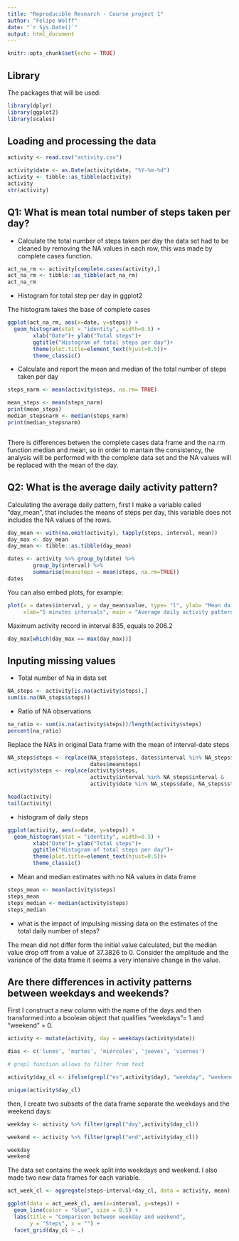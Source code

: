 ---
title: "Reproducible Research - Course project 1"
author: "Felipe Wolff"
date: "`r Sys.Date()`"
output: html_document
---

```{r setup, include=FALSE}
knitr::opts_chunk$set(echo = TRUE)
```

## Library

The packages that will be used:
```{r library, echo = TRUE}

library(dplyr)
library(ggplot2)
library(scales)

```

## Loading and processing the data
```{r data, echo = TRUE}
activity <- read.csv("activity.csv")

activity$date <- as.Date(activity$date, "%Y-%m-%d")
activity <- tibble::as_tibble(activity)
activity
str(activity)
```
## Q1: What is mean total number of steps taken per day?

* Calculate the total number of steps taken per day
the data set had to be cleaned by removing the NA values in each row, this was made by complete cases function.

```{r complete, echo = TRUE}
act_na_rm <- activity[complete.cases(activity),]
act_na_rm <- tibble::as_tibble(act_na_rm)
act_na_rm

```

* Histogram for total step per day in ggplot2

The histogram takes the base of complete cases

```{r histogram total steps per day}

ggplot(act_na_rm, aes(x=date, y=steps)) + 
  geom_histogram(stat = "identity", width=0.5) +
        xlab("Date")+ ylab("Total steps")+
        ggtitle("Histogram of total steps per day")+
        theme(plot.title=element_text(hjust=0.5))+
        theme_classic()

```

* Calculate and report the mean and median of the total number of steps taken per day

```{r steps, echo =TRUE}

steps_narm <- mean(activity$steps, na.rm= TRUE)

mean_steps <- mean(steps_narm)
print(mean_steps)
median_stepsnarm <- median(steps_narm)
print(median_stepsnarm)



```

There is differences betwen the complete cases data frame and the na.rm function median and mean, so in order to mantain the consistency, the analysis will be performed with the complete data set and the NA values will be replaced with the mean of the day.

## Q2: What is the average daily activity pattern?

Calculating the average daily pattern, first I make a variable called "day_mean", that includes the means of steps per day, this variable does not includes the NA values of the rows.

```{r average, echo= TRUE}

day_mean <- with(na.omit(activity), tapply(steps, interval, mean))
day_max <- day_mean
day_mean <- tibble::as.tibble(day_mean)

dates <- activity %>% group_by(date) %>% 
        group_by(interval) %>%
        summarise(meansteps = mean(steps, na.rm=TRUE))
dates

```
You can also embed plots, for example:

```{r plot, echo=TRUE}
plot(x = dates$interval, y = day_mean$value, type= "l", ylab= "Mean daily value",
     xlab="5 minutes intervals", main = "Average daily activity pattern")
```


Maximum activity record in interval 835, equals to 206.2

```{r max min, echo =TRUE}
day_max[which(day_max == max(day_max))]

```
## Inputing missing values

* Total number of Na in data set
```{r NA count, echo = TRUE}

NA_steps <- activity[is.na(activity$steps),]
sum(is.na(NA_steps$steps))

```

* Ratio of NA observations
```{r NA ratio, echo = TRUE}
na_ratio <- sum(is.na(activity$steps))/length(activity$steps)
percent(na_ratio)
```

Replace the NA's in original Data frame with the mean of interval-date steps

```{r mean fill, echo = TRUE}

NA_steps$steps <- replace(NA_steps$steps, dates$interval %in% NA_steps$interval,
                          dates$meansteps)
activity$steps <- replace(activity$steps, 
                          activity$interval %in% NA_steps$interval &
                          activity$date %in% NA_steps$date, NA_steps$steps)

head(activity)
tail(activity)
```

* histogram of daily steps

```{r graph 2, echo = TRUE}

ggplot(activity, aes(x=date, y=steps)) + 
  geom_histogram(stat = "identity", width=0.5) +
        xlab("Date")+ ylab("Total steps")+
        ggtitle("Histogram of total steps per day")+
        theme(plot.title=element_text(hjust=0.5))+
        theme_classic()

```

* Mean and median estimates with no NA values in data frame

```{r steps total, echo = TRUE}
steps_mean <- mean(activity$steps)
steps_mean
steps_median <- median(activity$steps)
steps_median
```
* what is the impact of impulsing missing data on the estimates of the total daily number of steps?

The mean did not differ form the initial value calculated, but the median value drop off from a value of 37.3826 to 0. Consider the amplitude and the variance of the data frame it seems a very intensive change in the value.

## Are there differences in activity patterns between weekdays and weekends?

First I construct a new column with the name of the days and then transformed into a boolean object that qualifies "weekdays"= 1 and "weekend" = 0.

```{r days, echo = TRUE}
activity <- mutate(activity, day = weekdays(activity$date))

dias <- c('lunes', 'martes', 'miércoles', 'jueves', 'viernes')

# grepl function allows to filter from text

activity$day_cl <- ifelse(grepl("es",activity$day), "weekday", "weekend")

unique(activity$day_cl)

```

then, I create two subsets of the data frame separate the weekdays and the weekend days:

```{r subset weekdays-weekend, echo = TRUE}

weekday <- activity %>% filter(grepl("day",activity$day_cl))

weekend <- activity %>% filter(grepl("end",activity$day_cl))

weekday
weekend

```

The data set contains the week split into weekdays and weekend. I also made two new data frames for each variable.

```{r graph 3, echo = TRUE}

act_week_cl <- aggregate(steps~interval+day_cl, data = activity, mean)

ggplot(data = act_week_cl, aes(x=interval, y=steps)) +
  geom_line(color = "blue", size = 0.5) +
  labs(title = "Comparison between weekday and weekend",
       y = "Steps", x = "") + 
  facet_grid(day_cl ~ .) 

```

